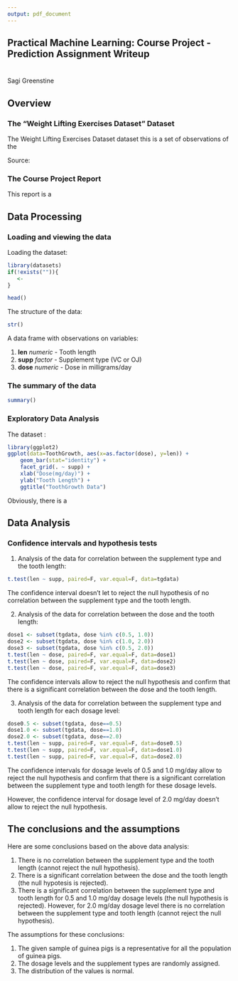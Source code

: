 ```yaml
---
output: pdf_document
---
```


## Practical Machine Learning: Course Project - Prediction Assignment Writeup

# 

Sagi Greenstine

## Overview

### The "Weight Lifting Exercises Dataset" Dataset

The Weight Lifting Exercises Dataset dataset this is a set of observations of the 



Source: 

### The Course Project Report

This report is a  

## Data Processing

### Loading and viewing the data

Loading the dataset:

```r
library(datasets)
if(!exists("")){
   <- 
}
```

```r
head()
```

The structure of the data:

```r
str()
```

A data frame with  observations on  variables:

1. **len**      *numeric*       - Tooth length  
2. **supp**     *factor*        - Supplement type (VC or OJ)  
3. **dose**	    *numeric*       - Dose in milligrams/day  

### The summary of the data

```r
summary()
```

### Exploratory Data Analysis 

The  dataset :

```r
library(ggplot2)
ggplot(data=ToothGrowth, aes(x=as.factor(dose), y=len)) +
    geom_bar(stat="identity") +
    facet_grid(. ~ supp) +
    xlab("Dose(mg/day)") +
    ylab("Tooth Length") +
    ggtitle("ToothGrowth Data")        
```

Obviously, there is a 

## Data Analysis

### Confidence intervals and hypothesis tests

1. Analysis of the data for correlation between the supplement type and the tooth length:

```r
t.test(len ~ supp, paired=F, var.equal=F, data=tgdata)
```

The confidence interval doesn't let to reject the null hypothesis of no correlation between the supplement type and the tooth length.

2. Analysis of the data for correlation between the dose and the tooth length:

```r
dose1 <- subset(tgdata, dose %in% c(0.5, 1.0))
dose2 <- subset(tgdata, dose %in% c(1.0, 2.0))
dose3 <- subset(tgdata, dose %in% c(0.5, 2.0))
t.test(len ~ dose, paired=F, var.equal=F, data=dose1)
t.test(len ~ dose, paired=F, var.equal=F, data=dose2)
t.test(len ~ dose, paired=F, var.equal=F, data=dose3)
```

The confidence intervals allow to reject the null hypothesis and confirm that there is a significant correlation between the dose and the tooth length.

3. Analysis of the data for correlation between the supplement type and tooth length for each dosage level:

```r
dose0.5 <- subset(tgdata, dose==0.5)
dose1.0 <- subset(tgdata, dose==1.0)
dose2.0 <- subset(tgdata, dose==2.0)
t.test(len ~ supp, paired=F, var.equal=F, data=dose0.5)
t.test(len ~ supp, paired=F, var.equal=F, data=dose1.0)
t.test(len ~ supp, paired=F, var.equal=F, data=dose2.0)
```

The confidence intervals for dosage levels of 0.5 and 1.0 mg/day allow to reject the null hypothesis and confirm that there is a significant correlation between the supplement type and tooth length for these dosage levels.

However, the confidence interval for dosage level of 2.0 mg/day doesn't allow to reject the null hypothesis.

## The conclusions and the assumptions

Here are some conclusions based on the above data analysis:

1. There is no correlation between the supplement type and the tooth length (cannot reject the null hypothesis).
2. There is a significant correlation between the dose and the tooth length (the null hypotesis is rejected).
3. There is a significant correlation between the supplement type and tooth length for 0.5 and 1.0 mg/day dosage levels (the null hypothesis is rejected).    However, for 2.0 mg/day dosage level there is no correlation between the supplement type and tooth length (cannot reject the null hypothesis).

The assumptions for these conclusions:

1. The given sample of guinea pigs is a representative for all the population of guinea pigs.
2. The dosage levels and the supplement types are randomly assigned.
3. The distribution of the values is normal.
